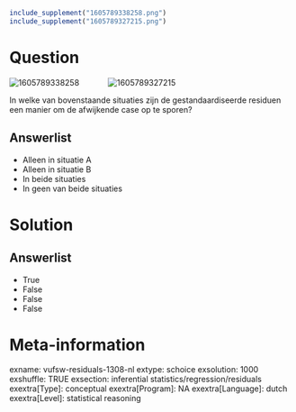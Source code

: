 ```r
include_supplement("1605789338258.png")
include_supplement("1605789327215.png")
```

Question
========
<img src="1605789338258.png" class="fr-fic fr-dii tvcss_2"
alt="1605789338258" />           
 <img src="1605789327215.png" class="fr-fic fr-dii tvcss_2"
alt="1605789327215" />  
  
In welke van bovenstaande situaties zijn de gestandaardiseerde residuen
een manier om de afwijkende case op te sporen?

Answerlist
----------
* Alleen in situatie A
* Alleen in situatie B
* In beide situaties
* In geen van beide situaties

Solution
========










Answerlist
----------
* True
* False
* False
* False

Meta-information
================
exname: vufsw-residuals-1308-nl
extype: schoice
exsolution: 1000
exshuffle: TRUE
exsection: inferential statistics/regression/residuals
exextra[Type]: conceptual
exextra[Program]: NA
exextra[Language]: dutch
exextra[Level]: statistical reasoning

